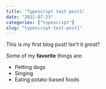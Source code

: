 ```yaml
---
title: "Typescript test post1"
date: "2021-07-23"
categories: ["typescript"]
slug: "typescript-test-post1"
---
```


This is my first blog post! Isn't it _great_?

Some of my **favorite** things are:

- Petting dogs
- Singing
- Eating potato-based foods
